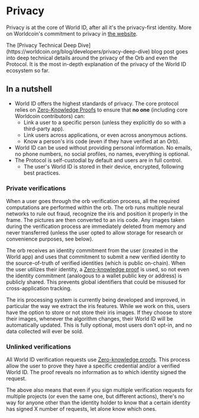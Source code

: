 
# Privacy

Privacy is at the core of World ID, after all it's the privacy-first identity. More on Worldcoin's commitment to privacy in [the website](https://worldcoin.org/privacy).

<Callout type="tip">
  The [Privacy Technical Deep
  Dive](https://worldcoin.org/blog/developers/privacy-deep-dive) blog post goes
  into deep technical details around the privacy of the Orb and even the
  Protocol. It is the most in-depth explanation of the privacy of the World ID
  ecosystem so far.
</Callout>

## In a nutshell

- World ID offers the highest standards of privacy. The core protocol relies on [Zero-Knowledge Proofs](/advanced/zero-knowledge-proofs) to ensure that **no one** (including core Worldcoin contributors) can:
  - Link a user to a specific person (unless they explicitly do so with a third-party app).
  - Link users across applications, or even across anonymous actions.
  - Know a person's iris code (even if they have verified at an Orb).
- World ID can be used without providing personal information. No emails, no phone numbers, no social profiles, no names, everything is optional.
- The Protocol is self-custodial by default and users are in full control.
  - The user's World ID is stored in their device, encrypted, following best practices.

### Private verifications

When a user goes through the orb verification process, all the required computations are performed within the orb. The orb runs multiple neural networks to rule out fraud, recognize the iris and position it properly in the frame. The pictures are then converted to an iris code. Any images taken during the verification process are immediately deleted from memory and never transferred (unless the user opted to allow storage for research or convenience purposes, see below).

The orb receives an identity commitment from the user (created in the World app) and uses that commitment to submit a new verified identity to the source-of-truth of verified identities (which is public on-chain). When the user utilizes their identity, a [Zero-knowledge proof](/advanced/zero-knowledge-proofs) is used, so not even the identity commitment (analogous to a wallet public key or address) is publicly shared. This prevents global identifiers that could be misused for cross-application tracking.

<Callout type="note">
  The iris processing system is currently being developed and improved, in
  particular the way we extract the iris features. While we work on this, users
  have the option to store or not store their iris images. If they choose to
  store their images, whenever the algorithm changes, their World ID will be
  automatically updated. This is fully optional, most users don't opt-in, and no
  data collected will ever be sold.
</Callout>

### Unlinked verifications

All World ID verification requests use [Zero-knowledge proofs](/advanced/zero-knowledge-proofs). This process allow the user to prove they have a specific credential and/or a verified World ID. The proof reveals no information as to which identity signed the request.

The above also means that even if you sign multiple verification requests for multiple projects (or even the same one, but different actions), there's no way for anyone other than the identity holder to know that a certain identity has signed X number of requests, let alone know which ones.
